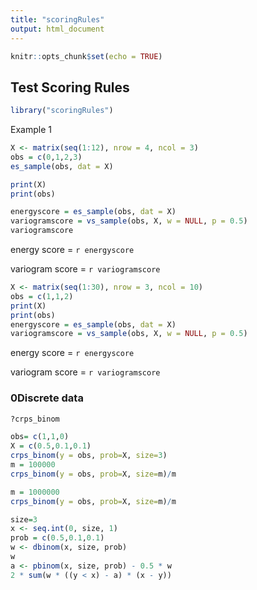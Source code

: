```yaml
---
title: "scoringRules"
output: html_document
---
```


```r
knitr::opts_chunk$set(echo = TRUE)
```

## Test Scoring Rules


```r
library("scoringRules")
```

Example 1
```r
X <- matrix(seq(1:12), nrow = 4, ncol = 3)
obs = c(0,1,2,3)
es_sample(obs, dat = X)

print(X)
print(obs)
```

```r
energyscore = es_sample(obs, dat = X)
variogramscore = vs_sample(obs, X, w = NULL, p = 0.5)
variogramscore
```

energy score =  `r energyscore`

variogram score = `r variogramscore`


```r
X <- matrix(seq(1:30), nrow = 3, ncol = 10)
obs = c(1,1,2)
print(X)
print(obs)
energyscore = es_sample(obs, dat = X)
variogramscore = vs_sample(obs, X, w = NULL, p = 0.5)
```
energy score =  `r energyscore`

variogram score = `r variogramscore`

###  0Discrete data


```r
?crps_binom

```


```r
obs= c(1,1,0)
X = c(0.5,0.1,0.1)
crps_binom(y = obs, prob=X, size=3)
m = 100000
crps_binom(y = obs, prob=X, size=m)/m
```

```r
m = 1000000
crps_binom(y = obs, prob=X, size=m)/m
```

```r
size=3
x <- seq.int(0, size, 1)
prob = c(0.5,0.1,0.1)
w <- dbinom(x, size, prob)
w
a <- pbinom(x, size, prob) - 0.5 * w
2 * sum(w * ((y < x) - a) * (x - y))
```
